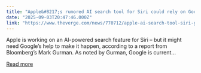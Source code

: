 ```yaml
---
title: "Apple&#8217;s rumored AI search tool for Siri could rely on Google"
date: "2025-09-03T20:47:46.000Z"
link: "https://www.theverge.com/news/770712/apple-ai-search-tool-siri-google-gemini"
---
```


Apple is working on an AI-powered search feature for Siri – but it might need Google’s help to make it happen, according to a report from Bloomberg’s Mark Gurman. As noted by Gurman, Google is current...

[Read more](https://www.theverge.com/news/770712/apple-ai-search-tool-siri-google-gemini)
